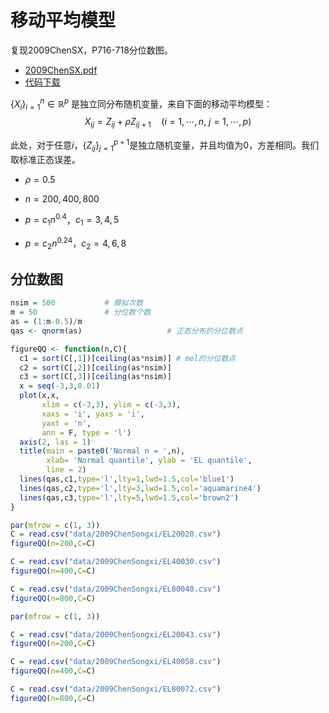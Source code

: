 # 移动平均模型
复现2009ChenSX，P716-718分位数图。

- [2009ChenSX.pdf](https://tang-jay.github.io/resources/HighDimen/3.pdf)
- [代码下载](https://github.com/Tang-Jay/HighDimen/tree/main/codes/2009ChenSongxi)


$\{X_i\}_{i=1}^n \in \mathbb{R}^p$ 是独立同分布随机变量，来自下面的移动平均模型：
$$X_{ij}=Z_{ij}+\rho Z_{ij+1} \quad (i=1,\cdots,n,\ j=1,\cdots,p)$$

此处，对于任意$i$，$\{Z_{ij}\}_{j=1}^{p+1}$是独立随机变量，并且均值为0，方差相同。我们取标准正态误差。

- $\rho=0.5$
- $n = 200,400,800$

- $p=c_1n^{0.4}$，$c_1 = 3,4,5$
- $p=c_2n^{0.24}$，$c_2 = 4,6,8$

## 分位数图

```r
nsim = 500           # 模拟次数
m = 50               # 分位数个数
as = (1:m-0.5)/m
qas <- qnorm(as)                   # 正态分布的分位数点

figureQQ <- function(n,C){
  c1 = sort(C[,1])[ceiling(as*nsim)] # mel的分位数点
  c2 = sort(C[,2])[ceiling(as*nsim)]
  c3 = sort(C[,3])[ceiling(as*nsim)]
  x = seq(-3,3,0.01)
  plot(x,x,
       xlim = c(-3,3), ylim = c(-3,3),
       xaxs = 'i', yaxs = 'i',
       yaxt = 'n',
       ann = F, type = 'l')
  axis(2, las = 1)
  title(main = paste0('Normal n = ',n),
        xlab= 'Normal quantile', ylab = 'EL quantile',
        line = 2)
  lines(qas,c1,type='l',lty=1,lwd=1.5,col='blue1')
  lines(qas,c2,type='l',lty=3,lwd=1.5,col='aquamarine4')
  lines(qas,c3,type='l',lty=5,lwd=1.5,col='brown2')
}
```


```r
par(mfrow = c(1, 3))
C = read.csv("data/2009ChenSongxi/EL20020.csv")
figureQQ(n=200,C=C)

C = read.csv("data/2009ChenSongxi/EL40030.csv")
figureQQ(n=400,C=C)

C = read.csv("data/2009ChenSongxi/EL80040.csv")
figureQQ(n=800,C=C)
```

```r
par(mfrow = c(1, 3))

C = read.csv("data/2009ChenSongxi/EL20043.csv")
figureQQ(n=200,C=C)

C = read.csv("data/2009ChenSongxi/EL40058.csv")
figureQQ(n=400,C=C)

C = read.csv("data/2009ChenSongxi/EL80072.csv")
figureQQ(n=800,C=C)
```











